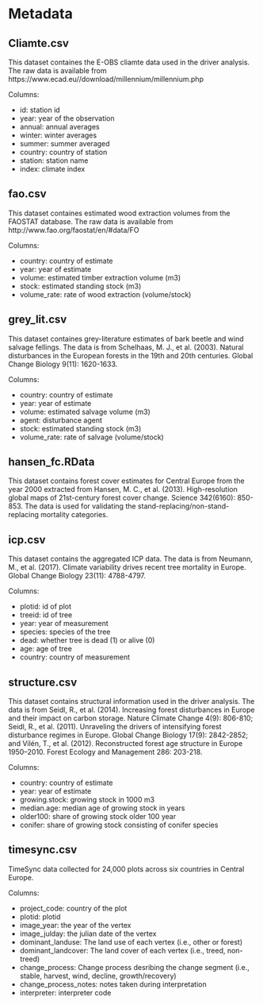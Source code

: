 # Metadata

## Cliamte.csv

This dataset containes the E-OBS cliamte data used in the driver analysis. The raw data is available from https://www.ecad.eu//download/millennium/millennium.php

Columns:

- id: station id
- year: year of the observation
- annual: annual averages
- winter: winter averages
- summer: summer averaged
- country: country of station
- station: station name
- index: climate index

## fao.csv

This dataset containes estimated wood extraction volumes from the FAOSTAT database. The raw data is available from http://www.fao.org/faostat/en/#data/FO

Columns:

- country: country of estimate
- year: year of estimate
- volume: estimated timber extraction volume (m3)
- stock: estimated standing stock (m3)
- volume_rate: rate of wood extraction (volume/stock)

## grey_lit.csv

This dataset containes grey-literature estimates of bark beetle and wind salvage fellings. The data is from Schelhaas, M. J., et al. (2003). Natural disturbances in the European forests in the 19th and 20th centuries. Global Change Biology 9(11): 1620-1633.

Columns:

- country: country of estimate
- year: year of estimate
- volume: estimated salvage volume (m3)
- agent: disturbance agent
- stock: estimated standing stock (m3)
- volume_rate: rate of salvage (volume/stock)

## hansen_fc.RData

This dataset contains forest cover estimates for Central Europe from the year 2000 extracted from Hansen, M. C., et al. (2013). High-resolution global maps of 21st-century forest cover change. Science 342(6160): 850-853. The data is used for validating the stand-replacing/non-stand-replacing mortality categories.

## icp.csv

This dataset contains the aggregated ICP data. The data is from Neumann, M., et al. (2017). Climate variability drives recent tree mortality in Europe. Global Change Biology 23(11): 4788-4797.

Columns:

- plotid: id of plot
- treeid: id of tree
- year: year of measurement
- species: species of the tree
- dead: whether tree is dead (1) or alive (0)
- age: age of tree
- country: country of measurement

## structure.csv

This dataset contains structural information used in the driver analysis. The data is from Seidl, R., et al. (2014). Increasing forest disturbances in Europe and their impact on carbon storage. Nature Climate Change 4(9): 806-810; Seidl, R., et al. (2011). Unraveling the drivers of intensifying forest disturbance regimes in Europe. Global Change Biology 17(9): 2842-2852; and Vilén, T., et al. (2012). Reconstructed forest age structure in Europe 1950–2010. Forest Ecology and Management 286: 203-218.

Columns:

- country: country of estimate
- year: year of estimate
- growing.stock: growing stock in 1000 m3
- median.age: median age of growing stock in years
- older100: share of growing stock older 100 year
- conifer: share of growing stock consisting of conifer species

## timesync.csv

TimeSync data collected for 24,000 plots across six countries in Central Europe.

Columns:

- project_code: country of the plot
- plotid: plotid
- image_year: the year of the vertex
- image_julday: the julian date of the vertex
- dominant_landuse: The land use of each vertex (i.e., other or forest)
- dominant_landcover: The land cover of each vertex (i.e., treed, non-treed)
- change_process: Change process desribing the change segment (i.e., stable, harvest, wind, decline, growth/recovery)
- change_process_notes: notes taken during interpretation
- interpreter: interpreter code
